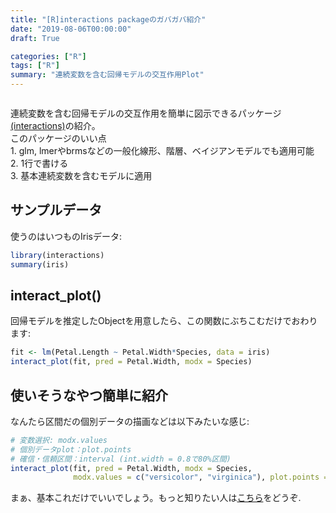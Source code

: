 ```yaml
---
title: "[R]interactions packageのガバガバ紹介"
date: "2019-08-06T00:00:00"
draft: True

categories: ["R"]
tags: ["R"]
summary: "連続変数を含む回帰モデルの交互作用Plot"
---
```


```r
```

連続変数を含む回帰モデルの交互作用を簡単に図示できるパッケージ[(interactions)](https://interactions.jacob-long.com/index.html)の紹介。<br>
このパッケージのいい点  
    1. glm, lmerやbrmsなどの一般化線形、階層、ベイジアンモデルでも適用可能   
    2. 1行で書ける  
    3. 基本連続変数を含むモデルに適用  

## サンプルデータ

使うのはいつものIrisデータ:

```r
library(interactions)
summary(iris)
```

## interact_plot()

回帰モデルを推定したObjectを用意したら、この関数にぶちこむだけでおわります:

```r
fit <- lm(Petal.Length ~ Petal.Width*Species, data = iris)
interact_plot(fit, pred = Petal.Width, modx = Species)
```


## 使いそうなやつ簡単に紹介

なんたら区間だの個別データの描画などは以下みたいな感じ:

```r
# 変数選択: modx.values
# 個別データplot：plot.points
# 確信・信頼区間：interval (int.width = 0.8で80%区間)
interact_plot(fit, pred = Petal.Width, modx = Species,
              modx.values = c("versicolor", "virginica"), plot.points = T, interval = T)
```

まぁ、基本これだけでいいでしょう。もっと知りたい人は[こちら](https://interactions.jacob-long.com/articles/interactions.html)をどうぞ.

